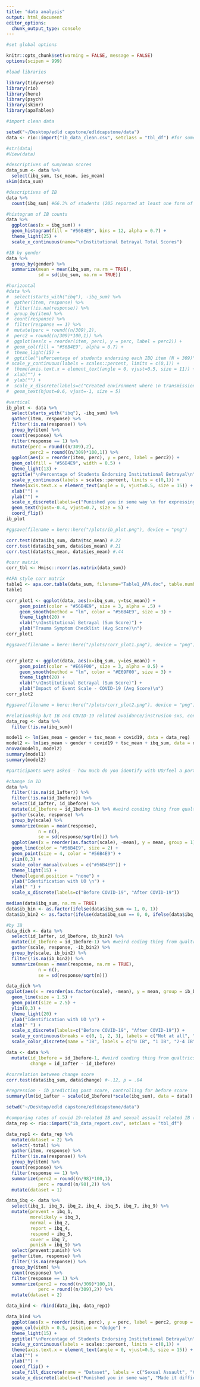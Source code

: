 ```yaml
---
title: "data analysis"
output: html_document
editor_options: 
  chunk_output_type: console
---
```


```r
#set global options

knitr::opts_chunk$set(warning = FALSE, message = FALSE)
options(scipen = 999)
```

```r
#load libraries

library(tidyverse)
library(rio)
library(here)
library(psych)
library(skimr)
library(apaTables)
```

```r
#import clean data

setwd("~/Desktop/edld capstone/edldcapstone/data")
data <- rio::import("ib_data_clean.csv", setclass = "tbl_df") #for some reason here package wasn't working

#str(data)
#View(data)
```

```r

#descriptives of sum/mean scores
data_sum <- data %>% 
  select(ibq_sum, tsc_mean, ies_mean)
skim(data_sum)

#descriptives of IB
data %>% 
  count(ibq_sum) #66.3% of students (205 reported at least one form of institutional betrayal)

#histogram of IB counts
data %>% 
  ggplot(aes(x = ibq_sum)) + 
  geom_histogram(fill = "#56B4E9", bins = 12, alpha = 0.7) + 
  theme_light(25) + 
  scale_x_continuous(name="\nInstitutional Betrayal Total Scores") 

#IB by gender
data %>% 
  group_by(gender) %>% 
  summarize(mean = mean(ibq_sum, na.rm = TRUE),
            sd = sd(ibq_sum, na.rm = TRUE))


```

```r

#horizontal
#data %>% 
#  select(starts_with("ibq"), -ibq_sum) %>% 
#  gather(item, response) %>% 
#  filter(!is.na(response)) %>% 
#  group_by(item) %>% 
#  count(response) %>% 
#  filter(response == 1) %>%
#  mutate(perc = round((n/309),2),
#  perc2 = round((n/309)*100,1)) %>% 
#  ggplot(aes(x = reorder(item, perc), y = perc, label = perc2)) + 
#  geom_col(fill = "#56B4E9", alpha = 0.7) + 
#  theme_light(15) + 
#  ggtitle("\nPercentage of students endorsing each IBQ item (N = 309)") + 
# scale_y_continuous(labels = scales::percent, limits = c(0,1)) + 
#  theme(axis.text.x = element_text(angle = 0, vjust=0.5, size = 11)) +
#  xlab("") +
#  ylab("") +
#  scale_x_discrete(labels=c("Created environment where \n transmission and safety violations \n seemed common or normal\n", "Created environment where \n transmission and safety violations \n seemed more likely to occur\n", "Created environment where \n continued membership was \n difficult\n", "Did not take proactive steps \n to prevent transmission \n or enact safety protocols\n", "Covered up instances \n of transmission or safety \n violations\n", "Created environment where \n you no longer felt like a valued \n member of the institution\n", "Responded inadequately to \n concerns about COVID-19 or \n reports of safety violations\n", "Made it difficult to \n share concerns or report \n a safety violation\n", "Mishandled a complaint \n or report related to \n COVID-19 safety protocols\n", "Suggested your experience \n might affect the reputation \n of the institution\n", "Denied your experience \n related to COVID-19 \n in some way\n", "Punished you in some way \n for expressing concerns  \n")) + 
#  geom_text(hjust=0.6, vjust=-1, size = 5)

#vertical
ib_plot <- data %>% 
  select(starts_with("ibq"), -ibq_sum) %>% 
  gather(item, response) %>% 
  filter(!is.na(response)) %>% 
  group_by(item) %>% 
  count(response) %>% 
  filter(response == 1) %>%
  mutate(perc = round((n/309),2),
         perc2 = round((n/309)*100,1)) %>% 
  ggplot(aes(x = reorder(item, perc), y = perc, label = perc2)) + 
  geom_col(fill = "#56B4E9", width = 0.5) + 
  theme_light(13) + 
  ggtitle("\nPercentage of Students Endorsing Institutional Betrayal\n") + 
  scale_y_continuous(labels = scales::percent, limits = c(0,1)) + 
  theme(axis.text.x = element_text(angle = 0, vjust=0.5, size = 15)) +
  xlab("") +
  ylab("") +
  scale_x_discrete(labels=c("Punished you in some way \n for expressing concerns", "Denied your experience related \n to COVID-19 in some way\n", "Suggested your experience might affect \n the reputation of the institution\n", "Mishandled a complaint or report related \n to COVID-19 safety protocols\n", "Made it difficult to share concerns \n or report a safety violation\n", "Responded inadequately to concerns about \n COVID-19 or reports of safety violations\n", "Created environment where you no longer \n felt like a valued member of the institution\n", "Covered up instances of transmission \n or safety violations\n", "Did not take proactive steps to prevent \n transmission or enact safety protocols\n", "Created environment where continued \n membership was difficult\n", "Created environment where transmission and \n safety violations seemed more likely to occur\n","Created environment where transmission and \n safety violations seemed common or normal\n")) +
  geom_text(hjust=-0.4, vjust=0.7, size = 5) + 
  coord_flip()
ib_plot

#ggsave(filename = here::here("/plots/ib_plot.png"), device = "png")

```

```r

corr.test(data$ibq_sum, data$tsc_mean) #.22
corr.test(data$ibq_sum, data$ies_mean) #.21
corr.test(data$tsc_mean, data$ies_mean) #.44

#corr matrix
corr_tbl <- Hmisc::rcorr(as.matrix(data_sum))

#APA style corr matrix
table1 <- apa.cor.table(data_sum, filename="Table1_APA.doc", table.number=1)
table1
```

```r

corr_plot1 <- ggplot(data, aes(x=ibq_sum, y=tsc_mean)) +
     geom_point(color = "#56B4E9", size = 3, alpha = .5) +
     geom_smooth(method = "lm", color = "#56B4E9", size = 3) + 
     theme_light(20) + 
     xlab("\nInstitutional Betrayal (Sum Score)") + 
     ylab("Trauma Symptom Checklist (Avg Score)\n")
corr_plot1

#ggsave(filename = here::here("/plots/corr_plot1.png"), device = "png")


corr_plot2 <- ggplot(data, aes(x=ibq_sum, y=ies_mean)) +
     geom_point(color = "#E69F00", size = 3, alpha = 0.5) +
     geom_smooth(method = "lm", color = "#E69F00", size = 3) + 
     theme_light(20) + 
     xlab("\nInstitutional Betrayal (Sum Score)") + 
     ylab("Impact of Event Scale - COVID-19 (Avg Score)\n")
corr_plot2

#ggsave(filename = here::here("/plots/corr_plot2.png"), device = "png")

```

```r

#relationship b/t IB and COVID-19 related avoidance/instrusion sxs, controlling for general distress, knowing someone with COVID-19, gender
data_reg <- data %>% 
  filter(!is.na(ibq_sum))

model1 <- lm(ies_mean ~ gender + tsc_mean + covid19, data = data_reg)
model2 <- lm(ies_mean ~ gender + covid19 + tsc_mean + ibq_sum, data = data_reg)
anova(model1, model2)
summary(model1)
summary(model2)

```

```r

#participants were asked - how much do you identify with UO/feel a part of UO before and after COVID-19

#change in ID
data %>% 
  filter(!is.na(id_1after)) %>%
  filter(!is.na(id_1before)) %>%
  select(id_1after, id_1before) %>% 
  mutate(id_1before = id_1before-1) %>% #weird conding thing from qualtrics, had to subtract 1 to get them on same scale
  gather(scale, response) %>% 
  group_by(scale) %>% 
  summarize(mean = mean(response),
            n = n(),
            se = sd(response/sqrt(n))) %>% 
  ggplot(aes(x = reorder(as.factor(scale), -mean), y = mean, group = 1)) + 
  geom_line(color = "#56B4E9", size = 2) + 
  geom_point(size = 4, color = "#56B4E9") + 
  ylim(0,3) + 
  scale_color_manual(values = c("#56B4E9")) + 
  theme_light(15) + 
  theme(legend.position = "none") + 
  ylab("Identification with UO \n") + 
  xlab(" ") + 
  scale_x_discrete(labels=c("Before COVID-19", "After COVID-19"))

median(data$ibq_sum, na.rm = TRUE)
data$ib_bin <- as.factor(ifelse(data$ibq_sum <= 1, 0, 1))
data$ib_bin2 <- as.factor(ifelse(data$ibq_sum == 0, 0, ifelse(data$ibq_sum == 1, 1, ifelse(data$ibq_sum < 5 , 2, 3))))

#by IB
data_dich <- data %>% 
  select(id_1after, id_1before, ib_bin2) %>%
  mutate(id_1before = id_1before-1) %>% #weird coding thing from qualtrics, had to subtract 1 to get them on same scale
  gather(scale, response, -ib_bin2) %>% 
  group_by(scale, ib_bin2) %>%
  filter(!is.na(ib_bin2)) %>% 
  summarize(mean = mean(response, na.rm = TRUE),
            n = n(),
            se = sd(response/sqrt(n)))

data_dich %>% 
ggplot(aes(x = reorder(as.factor(scale), -mean), y = mean, group = ib_bin2, color = ib_bin2)) + 
  geom_line(size = 1.5) + 
  geom_point(size = 2.5) + 
  ylim(0,3) + 
  theme_light(20) + 
  ylab("Identification with UO \n") + 
  xlab(" ") + 
  scale_x_discrete(labels=c("Before COVID-19", "After COVID-19")) + 
  scale_y_continuous(breaks = c(0, 1, 2, 3), labels = c("Not at all", "A little", "Somewhat", "Very Much"), limits = c(0,3)) +
  scale_color_discrete(name = "IB", labels = c("0 IB", "1 IB", "2-4 IB", "5+ IB"))

data <- data %>% 
  mutate(id_1before = id_1before-1, #weird conding thing from qualtrics, had to subtract 1 to get them on same scale
         change = id_1after - id_1before)

#correlation between change score
corr.test(data$ibq_sum, data$change) #-.12, p = .04

#regression - ib predicting post score, controlling for before score
summary(lm(id_1after ~ scale(id_1before)*scale(ibq_sum), data = data))

```

```r

setwd("~/Desktop/edld capstone/edldcapstone/data")

#comparing rates of covid 19-related IB and sexual assault related IB (from another datset). The SA dataset uses an earlier version of the IBQ, so adjustments were made accordingly
data_rep <- rio::import("ib_data_report.csv", setclass = "tbl_df")

data_rep1 <- data_rep %>% 
  mutate(dataset = 2) %>% 
  select(-total) %>% 
  gather(item, response) %>% 
  filter(!is.na(response)) %>% 
  group_by(item) %>% 
  count(response) %>% 
  filter(response == 1) %>%
  summarize(perc2 = round((n/98)*100,1),
            perc = round((n/98),2)) %>% 
  mutate(dataset = 1)

data_ibq <- data %>% 
  select(ibq_1, ibq_3, ibq_2, ibq_4, ibq_5, ibq_7, ibq_9) %>% 
  mutate(prevent = ibq_1,
         morelikely = ibq_3, 
         normal = ibq_2,
         report = ibq_4, 
         respond = ibq_5,
         cover = ibq_7,
         punish = ibq_9) %>% 
  select(prevent:punish) %>% 
  gather(item, response) %>% 
  filter(!is.na(response)) %>% 
  group_by(item) %>% 
  count(response) %>% 
  filter(response == 1) %>%
  summarize(perc2 = round((n/309)*100,1),
            perc = round((n/309),2)) %>% 
  mutate(dataset = 2)

data_bind <- rbind(data_ibq, data_rep1)

data_bind %>% 
  ggplot(aes(x = reorder(item, perc), y = perc, label = perc2, group = as.factor(dataset), fill = as.factor(dataset))) + 
  geom_col(width = 0.5, position = "dodge") + 
  theme_light(15) + 
  ggtitle("\nPercentage of Students Endorsing Institutional Betrayal\n") + 
  scale_y_continuous(labels = scales::percent, limits = c(0,1)) + 
  theme(axis.text.x = element_text(angle = 0, vjust=0.5, size = 15)) +
  xlab("") +
  ylab("") +
  coord_flip() +
  scale_fill_discrete(name = "Dataset", labels = c("Sexual Assault", "COVID-19"))  + 
  scale_x_discrete(labels=c("Punished you in some way", "Made it difficult to report", "Covered up instances", "Responded inadequately", "Did not take proactive steps \nto prevent", "Created environment where more \n likely to occur\n", "Created environment where \n normal/no big deal\n"))
```

